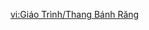 {{Tutorial
|title    = Gear Sky Ladder
|subtitle = Gameplay Tutorial
|type     = Event
|icon     = Icon Tutorial Important.png
|about    = Summertide Scales and Tales;Gear Sky Ladder
|text1    = The Gear Sky Ladder is an important means of transportation in Constellation Metropole.<br>{{Color|#F39000|Attack}} clockwork devices to activate the Ladder and make it {{Color|#F39000|move}}.
|image1   = Tutorial Gear Sky Ladder 1.png
|text2    = When the gear {{Color|#F39000|is fully charged}}, it will {{Color|#F39000|stop moving}}, and the Sky Ladder will also stop moving.
|image2   = Tutorial Gear Sky Ladder 2.png
|text3    = If the gear {{Color|#F39000|is not attacked for some time}}, the Sky Ladder will {{Color|#F39000|return the way it came}}.
|image3   = Tutorial Gear Sky Ladder 3.png
}}

[[vi:Giáo Trình/Thang Bánh Răng]]